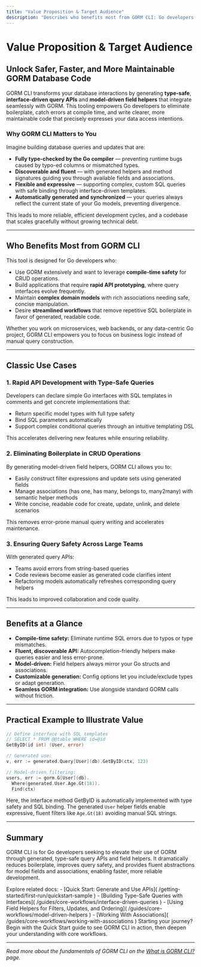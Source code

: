 ```yaml
---
title: "Value Proposition & Target Audience"
description: "Describes who benefits most from GORM CLI: Go developers using GORM looking for safer, more ergonomic and maintainable database code. Articulates classic use cases such as rapidly prototyping APIs, enforcing query safety, and eliminating boilerplate in CRUD operations."
---
```


# Value Proposition & Target Audience

## Unlock Safer, Faster, and More Maintainable GORM Database Code

GORM CLI transforms your database interactions by generating **type-safe**, **interface-driven query APIs** and **model-driven field helpers** that integrate seamlessly with GORM. This tooling empowers Go developers to eliminate boilerplate, catch errors at compile time, and write clearer, more maintainable code that precisely expresses your data access intentions.

### Why GORM CLI Matters to You

Imagine building database queries and updates that are:

- **Fully type-checked by the Go compiler** — preventing runtime bugs caused by typo-ed columns or mismatched types.
- **Discoverable and fluent** — with generated helpers and method signatures guiding you through available fields and associations.
- **Flexible and expressive** — supporting complex, custom SQL queries with safe binding through interface-driven templates.
- **Automatically generated and synchronized** — your queries always reflect the current state of your Go models, preventing divergence.

This leads to more reliable, efficient development cycles, and a codebase that scales gracefully without growing technical debt.

---

## Who Benefits Most from GORM CLI

This tool is designed for Go developers who:

- Use GORM extensively and want to leverage **compile-time safety** for CRUD operations.
- Build applications that require **rapid API prototyping**, where query interfaces evolve frequently.
- Maintain **complex domain models** with rich associations needing safe, concise manipulation.
- Desire **streamlined workflows** that remove repetitive SQL boilerplate in favor of generated, readable code.

Whether you work on microservices, web backends, or any data-centric Go project, GORM CLI empowers you to focus on business logic instead of manual query construction.

---

## Classic Use Cases

### 1. Rapid API Development with Type-Safe Queries
Developers can declare simple Go interfaces with SQL templates in comments and get concrete implementations that:

- Return specific model types with full type safety
- Bind SQL parameters automatically
- Support complex conditional queries through an intuitive templating DSL

This accelerates delivering new features while ensuring reliability.

### 2. Eliminating Boilerplate in CRUD Operations
By generating model-driven field helpers, GORM CLI allows you to:

- Easily construct filter expressions and update sets using generated fields
- Manage associations (has one, has many, belongs to, many2many) with semantic helper methods
- Write concise, readable code for create, update, unlink, and delete scenarios

This removes error-prone manual query writing and accelerates maintenance.

### 3. Ensuring Query Safety Across Large Teams
With generated query APIs:

- Teams avoid errors from string-based queries
- Code reviews become easier as generated code clarifies intent
- Refactoring models automatically refreshes corresponding query helpers

This leads to improved collaboration and code quality.

---

## Benefits at a Glance

- **Compile-time safety:** Eliminate runtime SQL errors due to typos or type mismatches.
- **Fluent, discoverable API:** Autocompletion-friendly helpers make queries easier and less error-prone.
- **Model-driven:** Field helpers always mirror your Go structs and associations.
- **Customizable generation:** Config options let you include/exclude types or adapt generation.
- **Seamless GORM integration:** Use alongside standard GORM calls without friction.

---

## Practical Example to Illustrate Value

```go
// Define interface with SQL templates
// SELECT * FROM @@table WHERE id=@id
GetByID(id int) (User, error)

// Generated use:
v, err := generated.Query[User](db).GetByID(ctx, 123)

// Model-driven filtering:
users, err := gorm.G[User](db).
  Where(generated.User.Age.Gt(18)).
  Find(ctx)
```

Here, the interface method GetByID is automatically implemented with type safety and SQL binding. The generated `User` helper fields enable expressive, fluent filters like `Age.Gt(18)` avoiding manual SQL strings.

---

## Summary

GORM CLI is for Go developers seeking to elevate their use of GORM through generated, type-safe query APIs and field helpers. It dramatically reduces boilerplate, improves query safety, and provides fluent abstractions for model fields and associations, enabling faster, more reliable development.

<Check>
Explore related docs:
- [Quick Start: Generate and Use APIs]( /getting-started/first-run/quickstart-sample )
- [Building Type-Safe Queries with Interfaces]( /guides/core-workflows/interface-driven-queries )
- [Using Field Helpers for Filters, Updates, and Ordering]( /guides/core-workflows/model-driven-helpers )
- [Working With Associations]( /guides/core-workflows/working-with-associations )
</Check>

<Tip>
Starting your journey? Begin with the Quick Start guide to see GORM CLI in action, then deepen your understanding with core workflows.
</Tip>

---

_Read more about the fundamentals of GORM CLI on the [What is GORM CLI?]( /overview/introduction-concepts/what-is-gorm-cli ) page._